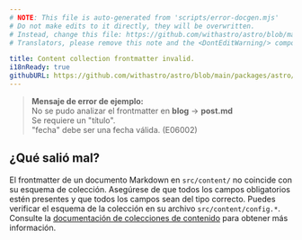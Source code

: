 ```yaml
---
# NOTE: This file is auto-generated from 'scripts/error-docgen.mjs'
# Do not make edits to it directly, they will be overwritten.
# Instead, change this file: https://github.com/withastro/astro/blob/main/packages/astro/src/core/errors/errors-data.ts
# Translators, please remove this note and the <DontEditWarning/> component.

title: Content collection frontmatter invalid.
i18nReady: true
githubURL: https://github.com/withastro/astro/blob/main/packages/astro/src/core/errors/errors-data.ts
---
```


> **Mensaje de error de ejemplo:**<br/>
No se pudo analizar el frontmatter en **blog** → **post.md**<br/>
Se requiere un "título".<br/>
"fecha" debe ser una fecha válida. (E06002)

## ¿Qué salió mal?

El frontmatter de un documento Markdown en `src/content/` no coincide con su esquema de colección.
Asegúrese de que todos los campos obligatorios estén presentes y que todos los campos sean del tipo correcto.
Puedes verificar el esquema de la colección en su archivo `src/content/config.*`.
Consulte la [documentación de colecciones de contenido](/es/guides/content-collections/) para obtener más información.


